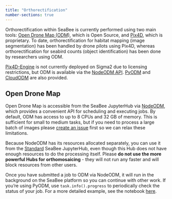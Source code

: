 ```yaml
---
title: "Orthorectification"
number-sections: true
---
```


Orthorectification within SeaBee is currently performed using two main tools: [Open Drone Map (ODM)](https://opendronemap.org/), which is Open Source, and [Pix4D](https://www.pix4d.com/), which is proprietary. To date, orthorectification for habitat mapping (image segmentation) has been handled by drone pilots using Pix4D, whereas orthorectification for seabird counts (object identification) has been done by researchers using ODM. 

[Pix4D-Engine](https://developer.pix4d.com/cloud-api/index.html#) is not currently deployed on Sigma2 due to licensing restrictions, but ODM is available via the [NodeODM API](https://github.com/OpenDroneMap/NodeODM). [PyODM](https://github.com/OpenDroneMap/PyODM) and [CloudODM](https://github.com/OpenDroneMap/CloudODM) are also provided. 

## Open Drone Map

Open Drone Map is accessible from the SeaBee JupyterHub via [NodeODM](https://github.com/OpenDroneMap/NodeODM), which provides a convenient API for scheduling and executing jobs. By default, ODM has access to up to 8 CPUs and 32 GB of memory. This is sufficient for small to medium tasks, but if you need to process a large batch of images please [create an issue](https://github.com/SeaBee-no/documentation/issues) first so we can relax these limitations.


:::{.callout-tip}
Because NodeODM has its resources allocated separately, you can use it from the [Standard](https://hub-standard.seabee.sigma2.no/) SeaBee JupyterHub, even though this Hub does not have enough resources to do the processing itself. Please **do not use the more powerful Hubs for orthomosaicing** - they will not run any faster and will block resources from other users.
:::
 
Once you have submitted a job to ODM via NodeODM, it will run in the background on the SeaBee platform so you can continue with other work. If you're using PyODM, use `task.info().progress` to periodically check the status of your job. For a more detailed example, see the notebook [here](https://nbviewer.org/github/SeaBee-no/snippets/blob/main/nodeodm.ipynb).
